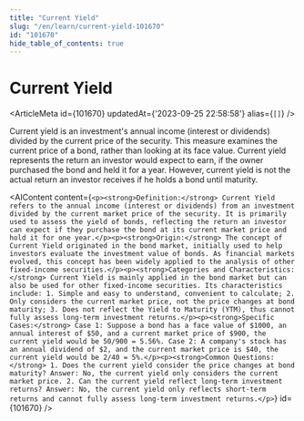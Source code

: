 ```yaml
---
title: "Current Yield"
slug: "/en/learn/current-yield-101670"
id: "101670"
hide_table_of_contents: true
---
```



# Current Yield

<ArticleMeta id={101670} updatedAt={'2023-09-25 22:58:58'} alias={`[]`} />
<div className='border-solid border-b border-t-0 my-4 border-[var(--ifm-color-gray-300)]' />

Current yield is an investment's annual income (interest or dividends) divided by the current price of the security. This measure examines the current price of a bond, rather than looking at its face value. Current yield represents the return an investor would expect to earn, if the owner purchased the bond and held it for a year. However, current yield is not the actual return an investor receives if he holds a bond until maturity.

<AIContent content={`<p><strong>Definition:</strong> Current Yield refers to the annual income (interest or dividends) from an investment divided by the current market price of the security. It is primarily used to assess the yield of bonds, reflecting the return an investor can expect if they purchase the bond at its current market price and hold it for one year.</p><p><strong>Origin:</strong> The concept of Current Yield originated in the bond market, initially used to help investors evaluate the investment value of bonds. As financial markets evolved, this concept has been widely applied to the analysis of other fixed-income securities.</p><p><strong>Categories and Characteristics:</strong> Current Yield is mainly applied in the bond market but can also be used for other fixed-income securities. Its characteristics include: 1. Simple and easy to understand, convenient to calculate; 2. Only considers the current market price, not the price changes at bond maturity; 3. Does not reflect the Yield to Maturity (YTM), thus cannot fully assess long-term investment returns.</p><p><strong>Specific Cases:</strong> Case 1: Suppose a bond has a face value of $1000, an annual interest of $50, and a current market price of $900, the current yield would be 50/900 = 5.56%. Case 2: A company's stock has an annual dividend of $2, and the current market price is $40, the current yield would be 2/40 = 5%.</p><p><strong>Common Questions:</strong> 1. Does the current yield consider the price changes at bond maturity? Answer: No, the current yield only considers the current market price. 2. Can the current yield reflect long-term investment returns? Answer: No, the current yield only reflects short-term returns and cannot fully assess long-term investment returns.</p>`} id={101670} />
